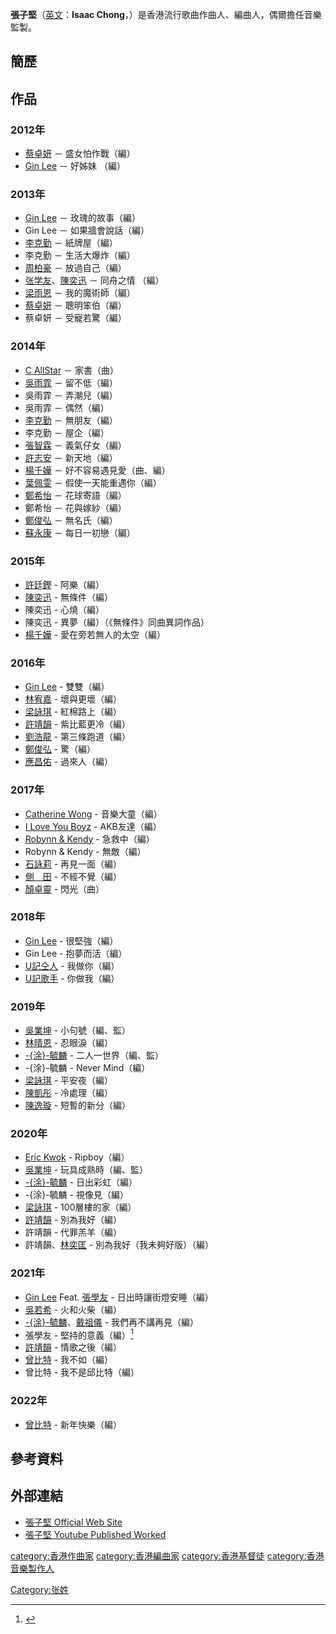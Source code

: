 {{Notability Unreferenced |time=2021-11-29T13:26:14+00:00}}
{{Trivia|time=2021-11-09T01:07:39+00:00}}
{{藝人
| 姓名 = 張子堅
| 類型 = 作曲家
| 圖片 = 
| 英文名 = Isaac Chong
| 出生日期 = {{birth_date_and_age|1986|10|05}}
| 出生地點 = {{HKG-1959}}
| 國籍 = 
| 籍貫 = 
| 逝世 = 
| 配偶 = 
| 音樂類型 = 
| 職業 = 作曲人、編曲人、音樂監製
| 語言 = 粵語、英語、國語
| 宗教信仰 = 基督教
| 演奏樂器 = [[鋼琴|鋼琴]]（八級）、[[結他|結他]]、[[低音結他|低音結他]]
| 活躍年代 = 2012年至今
| 唱片公司 = 
| 經紀公司 = 
| 相關團體 = 
| 網站 = 
| imdb = 
}}

'''張子堅'''（[[英文|英文]]：'''Isaac Chong'''，{{bd|1986年|10月5日|catIdx=L}}）是香港流行歌曲作曲人、編曲人，偶爾擔任音樂監製。

==簡歷==

==作品==
===2012年===
{{div col}}
*[[蔡卓妍|蔡卓妍]] － 盛女怕作戰（編）
*[[李幸倪|Gin Lee]] － 好姊妹 （編）
{{div col end}}

===2013年===
{{div col}}
*[[李幸倪|Gin Lee]] － 玫瑰的故事（編）
*Gin Lee － 如果牆會說話（編）
*[[李克勤|李克勤]] － 紙牌屋（編）
*李克勤 － 生活大爆炸（編）
*[[周柏豪|周柏豪]] － 放過自己（編）
*[[张学友|张学友]]、[[陳奕迅|陳奕迅]] － 同舟之情 （編）
*[[梁雨恩|梁雨恩]] － 我的魔術師（編）
*[[蔡卓妍|蔡卓妍]] － 聰明笨伯（編）
*蔡卓妍 － 受寵若驚（編）
{{div col end}}

===2014年===
{{div col}}
*[[C_AllStar|C AllStar]] － 家書（曲）
*[[吳雨霏|吳雨霏]] － 留不低（編）
*吳雨霏 － 弄潮兒（編）
*吳雨霏 － 偶然（編）
*[[李克勤|李克勤]] － 無朋友（編）
*李克勤 － 屋企（編）
*[[張智霖|張智霖]] － 義氣仔女（編）
*[[許志安|許志安]] － 新天地（編）
*[[楊千嬅|楊千嬅]] － 好不容易遇見愛（曲、編）
*[[葉佩雯|葉佩雯]] － 假使一天能重遇你（編）
*[[鄭希怡|鄭希怡]] － 花球寄語（編）
*鄭希怡 － 花與嫁紗（編）
*[[鄭俊弘|鄭俊弘]] － 無名氏（編）
*[[蘇永康|蘇永康]] － 每日一初戀（編）
{{div col end}}

===2015年===
{{div col}}
*[[許廷鏗|許廷鏗]] - 阿樂（編）
*[[陳奕迅|陳奕迅]] - 無條件（編）
*陳奕迅 - 心燒（編） 
*陳奕迅 - 異夢（編）（《無條件》同曲異詞作品）
*[[楊千嬅|楊千嬅]] - 愛在旁若無人的太空（編）
{{div col end}}

===2016年===
{{div col}}
*[[Gin_Lee|Gin Lee]] - 雙雙（編）
*[[林宥嘉|林宥嘉]] - 壞與更壞（編）
*[[梁詠琪|梁詠琪]] - 紅棉路上（編）
*[[許靖韻|許靖韻]] - 紫比藍更冷（編）
*[[劉浩龍|劉浩龍]] - 第三條跑道（編）
*[[鄭俊弘|鄭俊弘]] - 驚（編）
*[[應昌佑|應昌佑]] - 過來人（編）
{{div col end}}

===2017年===
{{div col}}
*[[黃妍|Catherine Wong]] - 音樂大童（編）
*[[I_Love_You_Boyz|I Love You Boyz]] - AKB友達（編）
*[[Robynn_&_Kendy|Robynn & Kendy]] - 急救中（編）
*Robynn & Kendy - 無敵（編）
*[[石詠莉|石詠莉]] - 再見一面（編）
*[[側田|側　田]] - 不經不覺（編）
*[[顏卓靈|顏卓靈]] - 閃光（曲）
{{div col end}}

===2018年===
{{div col}}
*[[李幸倪|Gin Lee]] - 很堅強（編）
*Gin Lee - 抱夢而活（編）
*[[環球唱片_(香港)|U記仝人]] - 我做你（編）
*[[環球唱片_(香港)|U記歌手]] - 你做我（編）
{{div col end}}

===2019年===
{{div col}}
*[[吳業坤|吳業坤]] - 小句號（編、監）
*[[林晴恩|林晴恩]] - 忍眼淚（編）
*[[涂毓麟|-{涂}-毓麟]] - 二人一世界（編、監）
*-{涂}-毓麟 - Never Mind（編）
*[[梁詠琪|梁詠琪]] - 平安夜（編）
*[[陳凱彤|陳凱彤]] - 冷處理（編）
*[[陳逸璇|陳逸璇]] - 短暫的新分（編）
{{div col end}}

===2020年===
{{div col}}
*[[郭偉亮|Eric Kwok]] - Ripboy（編）
*[[吳業坤|吳業坤]] - 玩具成熟時（編、監）
*[[涂毓麟|-{涂}-毓麟]] - 日出彩虹（編）
*-{涂}-毓麟 - 視像見（編）
*[[梁詠琪|梁詠琪]] - 100層樓的家（編）
*[[許靖韻|許靖韻]] - 別為我好（編）
*許靖韻 - 代罪羔羊（編）
*許靖韻、[[林奕匡|林奕匡]] - 別為我好（我未夠好版）（編）
{{div col end}}

===2021年===
{{div col}}
*[[李幸倪|Gin Lee]] Feat. [[張學友|張學友]] - 日出時讓街燈安睡（編）
*[[吳若希|吳若希]] - 火和火柴（編）
*[[涂毓麟|-{涂}-毓麟]]、[[戴祖儀|戴祖儀]] - 我們再不講再見（編）
*張學友 - 堅持的意義（編）<ref>{{cite news|url=https://www.marieclaire.com.tw/entertainment/music/58417?atcr=34bf9|title=東京奧運將登場！歌神張學友獻唱主題曲〈堅持的意義〉，為健兒們加油打氣|publisher=愛音樂|date=2021-07-02|accessdate=2021-11-29|archive-date=2021-11-29|archive-url=https://web.archive.org/web/20211129132639/https://www.marieclaire.com.tw/entertainment/music/58417?atcr=34bf9|dead-url=no}}</ref>
*[[許靖韻|許靖韻]] - 情歌之後（編）
*[[曾比特|曾比特]] - 我不如（編）
*曾比特 - 我不是邱比特（編）
{{div col end}}

===2022年===
{{div col}}
*[[曾比特|曾比特]] - 新年快樂（編）
{{div col end}}

==參考資料==
{{reflist}}

==外部連結==
*[http://www.izmhk.com 張子堅 Official Web Site] {{Wayback|url=http://www.izmhk.com/ |date=20211209034656 }}
*[http://www.youtube.com/playlist?list=PLn8_OuEn3MJNphp9wmD1JjjfNYO20uO9K 張子堅 Youtube Published Worked] {{Wayback|url=http://www.youtube.com/playlist?list=PLn8_OuEn3MJNphp9wmD1JjjfNYO20uO9K |date=20161019065828 }}

[[category:香港作曲家|category:香港作曲家]]
[[category:香港編曲家|category:香港編曲家]]
[[category:香港基督徒|category:香港基督徒]]
[[category:香港音樂製作人|category:香港音樂製作人]]
[[Category:张姓|Category:张姓]]